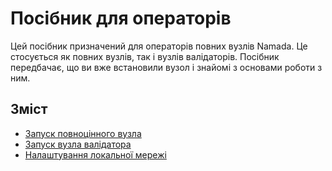 # Посібник для операторів

Цей посібник призначений для операторів повних вузлів Namada. Це стосується як повних вузлів, так і вузлів валідаторів.
Посібник передбачає, що ви вже встановили вузол і знайомі з основами роботи з ним.

## Зміст

- [Запуск повноцінного вузла](./operators/ledger.mdx)
- [Запуск вузла валідатора](./operators/validators.mdx)
- [Налаштування локальної мережі](./operators/local-network.mdx)
